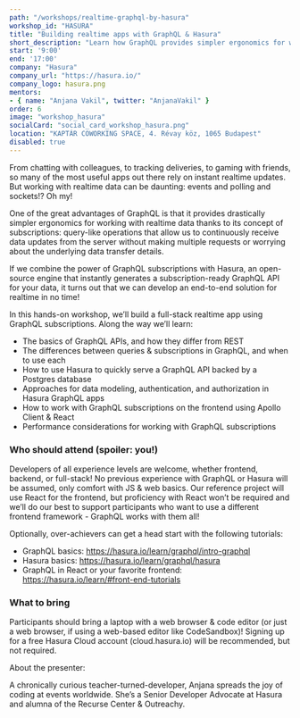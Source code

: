 ```yaml
---
path: "/workshops/realtime-graphql-by-hasura"
workshop_id: "HASURA"
title: "Building realtime apps with GraphQL & Hasura"
short_description: "Learn how GraphQL provides simpler ergonomics for working with real-time data! Then, using Hasura, an open-source engine, instantly generate a subscription-ready API for your application!"
start: '9:00'
end: '17:00'
company: "Hasura"
company_url: "https://hasura.io/"
company_logo: hasura.png
mentors:
- { name: "Anjana Vakil", twitter: "AnjanaVakil" }
order: 6
image: "workshop_hasura"
socialCard: "social_card_workshop_hasura.png"
location: "KAPTÁR COWORKING SPACE, 4. Révay köz, 1065 Budapest"
disabled: true
---
```


From chatting with colleagues, to tracking deliveries, to gaming with friends, so many of the most useful apps out there rely on instant realtime updates. But working with realtime data can be daunting: events and polling and sockets!? Oh my!

One of the great advantages of GraphQL is that it provides drastically simpler ergonomics for working with realtime data thanks to its concept of subscriptions: query-like operations that allow us to continuously receive data updates from the server without making multiple requests or worrying about the underlying data transfer details.

If we combine the power of GraphQL subscriptions with Hasura, an open-source engine that instantly generates a subscription-ready GraphQL API for your data, it turns out that we can develop an end-to-end solution for realtime in no time!

In this hands-on workshop, we’ll build a full-stack realtime app using GraphQL subscriptions. Along the way we’ll learn:

- The basics of GraphQL APIs, and how they differ from REST
- The differences between queries & subscriptions in GraphQL, and when to use each
- How to use Hasura to quickly serve a GraphQL API backed by a Postgres database
- Approaches for data modeling, authentication, and authorization in Hasura GraphQL apps
- How to work with GraphQL subscriptions on the frontend using Apollo Client & React
- Performance considerations for working with GraphQL subscriptions


### Who should attend (spoiler: you!)

Developers of all experience levels are welcome, whether frontend, backend, or full-stack! No previous experience with GraphQL or Hasura will be assumed, only comfort with JS & web basics. Our reference project will use React for the frontend, but proficiency with React won’t be required and we’ll do our best to support participants who want to use a different frontend framework - GraphQL works with them all!


Optionally, over-achievers can get a head start with the following tutorials:

- GraphQL basics: https://hasura.io/learn/graphql/intro-graphql
- Hasura basics: https://hasura.io/learn/graphql/hasura
- GraphQL in React or your favorite frontend: https://hasura.io/learn/#front-end-tutorials

### What to bring

Participants should bring a laptop with a web browser & code editor (or just a web browser, if using a web-based editor like CodeSandbox)! Signing up for a free Hasura Cloud account (cloud.hasura.io) will be recommended, but not required.

About the presenter:

A chronically curious teacher-turned-developer, Anjana spreads the joy of coding at events worldwide.
She’s a Senior Developer Advocate at Hasura and alumna of the Recurse Center & Outreachy.


